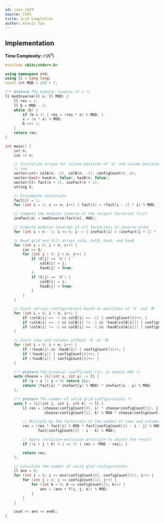 ```yaml
---
id: cses-2429
source: CSES
title: Grid Completion
author: Alexis Tao
---
```


## Implementation

**Time Complexity:** $\mathcal{O}(N^3)$

<LanguageSection>

<CPPSection>


```cpp
#include <bits/stdc++.h>

using namespace std;
using ll = long long;
const int MOD = 1e9 + 7;

/** @return The modular inverse of x */
ll modInverse(ll x, ll MOD) {
	ll res = 1;
	ll b = MOD - 2;
	while (b) {
		if (b & 1) { res = (res * x) % MOD; }
		x = (x * x) % MOD;
		b >>= 1;
	}
	return res;
}

int main() {
	int n;
	cin >> n;

	// Initialize arrays for column position of 'A' and column position of 'B' in each
	// row
	vector<int> colA(n, -1), colB(n, -1), configCount(6, 0);
	vector<bool> hasA(n, false), hasB(n, false);
	vector<ll> fact(n + 1), invFact(n + 1);
	string S;

	// Precompute factorials
	fact[0] = 1;
	for (int i = 1; i <= n; i++) { fact[i] = (fact[i - 1] * i) % MOD; }

	// Compute the modular inverse of the largest factorial first
	invFact[n] = modInverse(fact[n], MOD);

	// Compute modular inverses of all factorials in reverse order
	for (int i = n - 1; i >= 0; i--) { invFact[i] = (invFact[i + 1] * (i + 1)) % MOD; }

	// Read grid and fill arrays colA, colB, hasA, and hasB
	for (int i = 0; i < n; i++) {
		cin >> S;
		for (int j = 0; j < n; j++) {
			if (S[j] == 'A') {
				colA[i] = j;
				hasA[j] = true;
			}
			if (S[j] == 'B') {
				colB[i] = j;
				hasB[j] = true;
			}
		}
	}

	// Count various configurations based on positions of 'A' and 'B'
	for (int i = 0; i < n; i++) {
		if (colA[i] == -1 && colB[i] == -1) { configCount[0]++; }
		if (colA[i] == -1 && colB[i] != -1 && !hasA[colB[i]]) { configCount[1]++; }
		if (colA[i] != -1 && colB[i] == -1 && !hasB[colA[i]]) { configCount[2]++; }
	}

	// Count rows and columns without 'A' or 'B'
	for (int i = 0; i < n; i++) {
		if (!hasA[i] && !hasB[i]) { configCount[3]++; }
		if (!hasA[i]) { configCount[4]++; }
		if (!hasB[i]) { configCount[5]++; }
	}

	/** @return The binomial coefficient C(x, y) modulo MOD */
	auto choose = [&](int x, int y) -> ll {
		if (y > x || y < 0) return 0LL;
		return (fact[x] * invFact[y] % MOD) * invFact[x - y] % MOD;
	};

	/** @return The number of valid grid configurations */
	auto f = [&](int i, int j, int k) -> ll {
		ll res = (choose(configCount[0], i) * choose(configCount[1], j) % MOD *
		          choose(configCount[2], k) % MOD * choose(configCount[3], i) % MOD);

		// Multiply by the factorials of the number of rows and columns left
		res = (res * fact[i] % MOD * fact[configCount[4] - i - j] % MOD *
		       fact[configCount[5] - i - k] % MOD);

		// Apply inclusion-exclusion principle to adjust the result
		if ((i + j + k) % 2 == 1) { res = (MOD - res); }

		return res;
	};

	// Calculate the number of valid grid configurations
	ll ans = 0;
	for (int i = 0; i <= min(configCount[0], configCount[3]); i++) {
		for (int j = 0; j <= configCount[1]; j++) {
			for (int k = 0; k <= configCount[2]; k++) {
				ans = (ans + f(i, j, k)) % MOD;
			}
		}
	}

	cout << ans << endl;
}
```
</CPPSection>
</LanguageSection>
